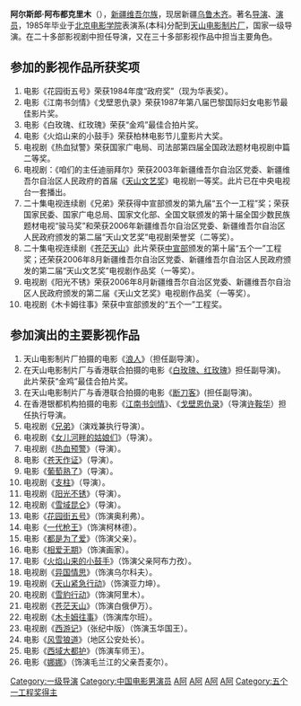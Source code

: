 {{Unreferenced|time=2013-10-17T10:14:27+00:00}}
'''阿尔斯郎·阿布都克里木'''（{{lang-ug|ئارسلان ئابدۇكەرىم|Arslan Abdukerim}}），[[新疆|新疆]][[维吾尔族|维吾尔族]]，现居新疆[[乌鲁木齐|乌鲁木齐]]。著名[[导演|导演]]、[[演员|演员]]，1985年毕业于[[北京电影学院|北京电影学院]]表演系(本科)分配到[[天山电影制片厂|天山电影制片厂]]，国家一级导演。在二十多部影视剧中担任导演，又在三十多部影视作品中担当主要角色。

== 参加的影视作品所获奖项 ==
#电影《花园街五号》荣获1984年度“政府奖”（现为华表奖）。
#电影《江南书剑情》《戈壁恩仇录》荣获1987年第八届巴黎国际妇女电影节最佳影片奖。
#电影《白玫瑰、红玫瑰》荣获“金鸡”最佳合拍片奖。
#电影《火焰山来的小鼓手》荣获柏林电影节儿童影片大奖。
#电视剧《热血狱警》荣获国家广电局、司法部第四届全国政法题材电视剧中篇二等奖。
#电视剧：《咱们的主任迪丽拜尔》荣获2003年新疆维吾尔自治区党委、新疆维吾尔自治区人民政府的首届《[[天山文艺奖|天山文艺奖]]》电视剧一等奖。此片已在中央电视台一套播出。
#二十集电视连续剧《兄弟》荣获得中宣部颁发的第九届“五个一工程”奖；荣获国家民委、国家广电总局、国家文化部、全国文联颁发的第十届全国少数民族题材电视“骏马奖”和荣获2006年新疆维吾尔自治区党委、新疆维吾尔自治区人民政府颁发的第二届“天山文艺奖”电视剧荣誉奖（二等奖）。
#二十集电视连续剧《[[苍茫天山|苍茫天山]]》此片荣获[[中共中央宣传部|中宣部]]颁发的第十届“五个一”工程奖；还荣获2006年8月新疆维吾尔自治区党委、新疆维吾尔自治区人民政府颁发的第二届“天山文艺奖”电视剧作品奖（一等奖）。
#电视剧《阳光不锈》荣获2006年8月新疆维吾尔自治区党委、新疆维吾尔自治区人民政府颁发的第二届《天山文艺奖》电视剧作品奖（一等奖）。
#电视剧《木卡姆往事》荣获中宣部颁发的“五个一”工程奖。

== 参加演出的主要影视作品 ==
#天山电影制片厂拍摄的电影《[[浪人|浪人]]》（担任副导演）。
#在天山电影制片厂与香港联合拍摄的电影《[[白玫瑰、红玫瑰|白玫瑰、红玫瑰]]》担任副导演)。此片荣获“金鸡”最佳合拍片奖。
#在天山电影制片厂与香港联合拍摄的电影《[[断刀客|断刀客]]》(担任副导演)。
#在香港银都机构拍摄的电影《[[江南书剑情|江南书剑情]]》、《[[戈壁恩仇录|戈壁恩仇录]]》（导演[[许鞍华|许鞍华]]）担任执行导演。
#电视剧《[[兄弟|兄弟]]》（演戏兼执行导演）。
#电视剧《[[女儿河畔的姑娘们|女儿河畔的姑娘们]]》（导演）。
#电视剧《[[热血预警|热血预警]]》（导演）。
#电影《[[苍天作证|苍天作证]]》（导演）。
#电影《[[葡萄熟了|葡萄熟了]]》（导演）。
#电视剧《[[支柱|支柱]]》（导演）。
#电视剧《[[阳光不锈|阳光不锈]]》（导演）。
#电视剧《[[雪域昆仑|雪域昆仑]]》（导演）。
#电影《[[花园街五号|花园街五号]]》（饰演奥利弗）。
#电影《[[一代枪王|一代枪王]]》（饰演柯林德）。
#电影《[[都是为了爱|都是为了爱]]》（饰演父亲）。
#电影《[[相爱无期|相爱无期]]》（饰演画家）。
#电影《[[火焰山来的小鼓手|火焰山来的小鼓手]]》（饰演父亲阿布力孜）。
#电视剧《[[异国情思|异国情思]]》（饰演乌尔科夫）。
#电视剧《[[天山紧急行动|天山紧急行动]]》（饰演亚力坤）。
#电视剧《[[雪豹行动|雪豹行动]]》（饰演阿里木）。
#电视剧《[[苍茫天山|苍茫天山]]》（饰演白俄伊万）。
#电视剧《[[木卡姆往事|木卡姆往事]]》（饰演库尔班）。
#电视剧《[[西游记|西游记]]》（张纪中版）（饰演玉华国王）。
#电影《[[风雪狼道|风雪狼道]]》（地区公安处长）。
#电影《[[西域大都护|西域大都护]]》（饰演车师王）。
#电影《[[娜娜|娜娜]]》（饰演毛兰江的父亲吾麦尔）。

[[Category:一级导演|Category:一级导演]]
[[Category:中国电影男演员|Category:中国电影男演员]]
[[Category:中国电视男演员|A阿]]
[[Category:北京电影学院校友|A阿]]
[[Category:乌鲁木齐人|A阿]]
[[Category:维吾尔族演员|A阿]]
[[Category:五个一工程奖得主|Category:五个一工程奖得主]]